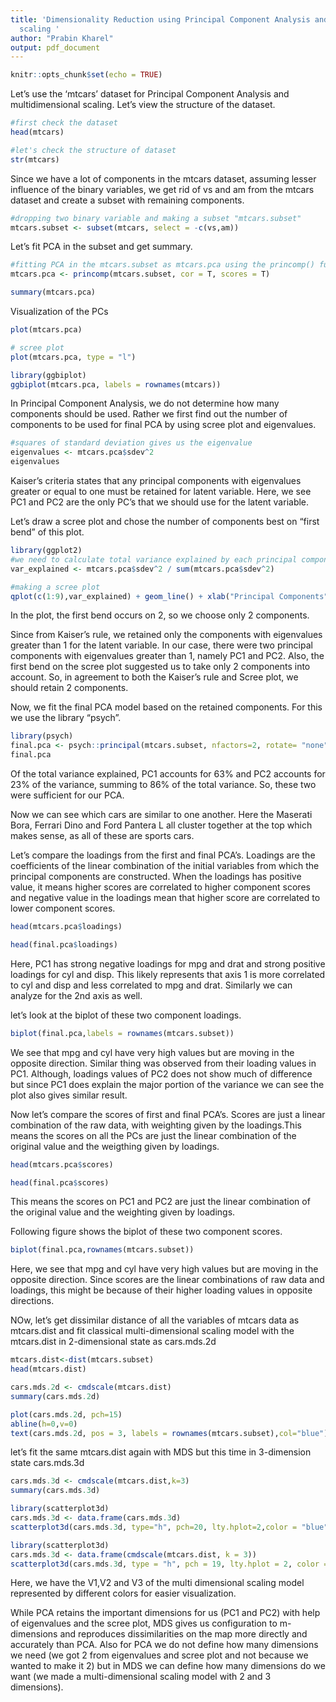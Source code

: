 ```yaml
---
title: 'Dimensionality Reduction using Principal Component Analysis and Multi-dimensional
  scaling '
author: "Prabin Kharel"
output: pdf_document
---
```


```r
knitr::opts_chunk$set(echo = TRUE)
```

Let's use the  'mtcars' dataset for Principal Component Analysis and multidimensional scaling. Let's view the structure of the dataset.


```r
#first check the dataset
head(mtcars)
```

```r
#let's check the structure of dataset
str(mtcars)
```


Since we have a lot of components in the mtcars dataset, assuming lesser influence of the binary variables, we get rid of vs and am from the mtcars dataset and create a subset with remaining components.

```r
#dropping two binary variable and making a subset "mtcars.subset"
mtcars.subset <- subset(mtcars, select = -c(vs,am))
```

Let's fit  PCA in the subset and get summary.

```r
#fitting PCA in the mtcars.subset as mtcars.pca using the princomp() function 
mtcars.pca <- princomp(mtcars.subset, cor = T, scores = T)
```

```r
summary(mtcars.pca)
```
Visualization of the PCs
```r
plot(mtcars.pca)
```
```r
# scree plot
plot(mtcars.pca, type = "l")
```

```r
library(ggbiplot)
ggbiplot(mtcars.pca, labels = rownames(mtcars))
```

In Principal Component Analysis, we do not determine how many components should be used. Rather we first find out the number of components to be used for final PCA by using scree plot and eigenvalues.

```r
#squares of standard deviation gives us the eigenvalue
eigenvalues <- mtcars.pca$sdev^2
eigenvalues
```

Kaiser's criteria states that any principal components with eigenvalues greater or equal to one must be retained for latent variable. Here, we see PC1 and PC2 are the only PC's that we should use for the latent variable.

Let's draw a scree plot and chose the number of components best on “first bend” of this plot.

```r
library(ggplot2)
#we need to calculate total variance explained by each principal components
var_explained <- mtcars.pca$sdev^2 / sum(mtcars.pca$sdev^2)

#making a scree plot
qplot(c(1:9),var_explained) + geom_line() + xlab("Principal Components") + ylab(" Variance Explained") + ggtitle("Scree Plot") + ylim(0,1)
```


In the plot, the first bend occurs on 2, so we choose only 2 components.

Since from Kaiser's rule, we retained only the components with eigenvalues greater than 1 for the latent variable. In our case, there were two principal components with eigenvalues greater than 1, namely PC1 and PC2. Also, the first bend on the scree plot suggested us to take only 2 components into account. So, in agreement to both the Kaiser's rule and Scree plot, we should retain 2 components.


Now, we fit the final PCA model based on the retained components. For this we use the library "psych". 

```r
library(psych)
final.pca <- psych::principal(mtcars.subset, nfactors=2, rotate= "none")
final.pca
```



Of the total variance explained, PC1 accounts for 63% and PC2 accounts for 23% of the variance, summing to 86% of the total variance. So, these two were sufficient for our PCA.


Now we can see which cars are similar to one another. Here the Maserati Bora, Ferrari Dino and Ford Pantera L all cluster together at the top which makes sense, as all of these are sports cars.



Let's compare the loadings from the first and final PCA's. Loadings are the coefficients of the linear combination of the initial variables from which the principal components are constructed. When the loadings has positive value, it means higher scores are correlated to higher component scores and negative value in the loadings mean that higher score are correlated to lower component scores.


```r
head(mtcars.pca$loadings)
```


```r
head(final.pca$loadings)
```

Here, PC1 has strong negative loadings for mpg and drat and strong positive loadings for cyl and disp. This likely represents that axis 1 is more correlated to cyl and disp and less correlated to mpg and drat. Similarly we can analyze for the 2nd axis as well. 

let's look at the biplot of these two component loadings.

```r
biplot(final.pca,labels = rownames(mtcars.subset))
```





We see that mpg and cyl have very high values but are moving in the opposite direction. Similar thing was observed from their loading values in PC1. Although, loadings values of PC2 does not show much of difference but since PC1 does explain the major portion of the variance we can see the plot also gives similar result.

Now let's compare the scores of first and final PCA's. Scores are just a linear combination of the raw data, with weighting given by the loadings.This means the scores on all the PCs are just the linear combination of the original value and the weigthing given by loadings.

```r
head(mtcars.pca$scores)
```


```r
head(final.pca$scores)
```

This means the scores on PC1 and PC2 are just the linear combination of the original value and the weighting given by loadings.

Following figure shows the biplot of these two component scores.

```r
biplot(final.pca,rownames(mtcars.subset))
```

Here, we see that mpg and cyl have very high values but are moving in the opposite direction. Since scores are the linear combinations of raw data and loadings, this might be because of their higher loading values in opposite directions.


NOw, let's get dissimilar distance of all the variables of mtcars data as mtcars.dist and fit classical multi-dimensional scaling model with the mtcars.dist in 2-dimensional state as cars.mds.2d 


```r
mtcars.dist<-dist(mtcars.subset)
head(mtcars.dist)
```
```r
cars.mds.2d <- cmdscale(mtcars.dist)
summary(cars.mds.2d)
```

```r
plot(cars.mds.2d, pch=15)
abline(h=0,v=0)
text(cars.mds.2d, pos = 3, labels = rownames(mtcars.subset),col="blue")
```


let's fit the same mtcars.dist again with MDS but this time in 3-dimension state cars.mds.3d 

```r
cars.mds.3d <- cmdscale(mtcars.dist,k=3)
summary(cars.mds.3d)
```

```r
library(scatterplot3d)
cars.mds.3d <- data.frame(cars.mds.3d)
scatterplot3d(cars.mds.3d, type="h", pch=20, lty.hplot=2,color = "blue")
```



```r
library(scatterplot3d)
cars.mds.3d <- data.frame(cmdscale(mtcars.dist, k = 3))
scatterplot3d(cars.mds.3d, type = "h", pch = 19, lty.hplot = 2, color = mtcars$cyl)
```

Here, we have the V1,V2 and V3 of the multi dimensional scaling model represented by different colors for easier visualization.


While PCA retains the important dimensions for us (PC1 and PC2) with help of eigenvalues and the scree plot, MDS gives us configuration to m-dimensions and reproduces dissimilarities on the map more directly and accurately than PCA. Also for PCA we do not define how many dimensions we need (we got 2 from eigenvalues and scree plot and not because we wanted to make it 2) but in MDS we can define how many dimensions do we want (we made a multi-dimensional scaling model with 2 and 3 dimensions).
